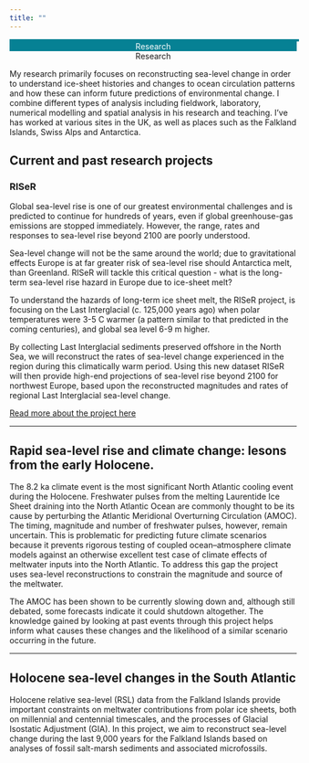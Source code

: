 ```yaml
---
title: ""
---
```


```{=html} 
<!-- Slideshow container -->
<div class="slideshow-container">

  <!-- Full-width images with number and caption text -->
  <div class="mySlides fade">
  <!-- <div class="numbertext">1 / 3</div> -->
  <img src="../img/ythan-marsh1.jpg" style="width:100%">
  <div class="text"></div>
  </div>
  
  <div class="mySlides fade">
  <!-- <div class="numbertext">2 / 3</div> -->
  <img src="../img/lecture2.jpg" style="width:100%">
  <div class="text"></div>
  </div>
  
  <div class="mySlides fade">
  <!-- <div class="numbertext">3 / 3</div> -->
  <img src="../img/8map.jpg" style="width:100%">
  <div class="text"></div>
  </div>
  
    <div class="mySlides fade">
  <!-- <div class="numbertext">4 / 3</div> -->
  <img src="../img/plane.jpg" style="width:100%">
  <div class="text"></div>
  </div>
  
    <div class="mySlides fade">
  <!-- <div class="numbertext">5 / 3</div> -->
  <img src="../img/paper.jpg" style="width:100%">
  <div class="text"></div>
  </div>
  
    <div class="mySlides fade">
  <!-- <div class="numbertext">6 / 3</div> -->
  <img src="../img/survey.jpg" style="width:100%">
  <div class="text"></div>
  </div>
  
    <div class="mySlides fade">
  <!-- <div class="numbertext">7 / 3</div> -->
  <img src="../img/lecture1.jpg" style="width:100%">
  <div class="text"></div>
  </div>
  
    <div class="mySlides fade">
  <!-- <div class="numbertext">8 / 3</div> -->
  <img src="../img/sun.jpg" style="width:100%">
  <div class="text"></div>
  </div>
  
  <div class="mySlides fade">
  <!-- <div class="numbertext">9 / 3</div> -->
  <img src="../img/os1.jpg" style="width:100%">
  <div class="text"></div>
  </div>
  
  <!-- Next and previous buttons -->
  <!-- <a class="prev" onclick="plusSlides(-1)">&#10094;</a> -->
  <!-- <a class="next" onclick="plusSlides(1)">&#10095;</a> -->
  </div>
  
  <!-- ... Rest of your header content ... -->
  
  <style>
    /* Your CSS styles for the slideshow go here */
    /* Slideshow container */
    .slideshow-container {
      width: 100%; /* Set the desired width for the container. I need this to match the image ratio, as it does now for image 2 */
      <!-- height: 100px; /* Set the desired height for the container */ -->
      overflow: hidden; /* Hide any overflowing content */
      position: relative;
      margin: auto;
      border: 2px solid #068194; /* Add a border around the container */
    }
  
    .image-container img {
    width: 100%; /* Take up the full width of the container */
      height: 100%; /* Take up the full height of the container */
      object-fit: cover; /* Maintain aspect ratio and cover entire container */
      display: block; /* Remove any extra spacing caused by inline display */
  }
  
    /* Hide the images by default */
    .mySlides {
      display: none;
    }
  
    /* Next & previous buttons */
    .prev, .next {
      cursor: pointer;
      position: absolute;
      top: 50%;
      width: auto;
      margin-top: -22px;
      padding: 16px;
      color: white;
      font-weight: bold;
      font-size: 18px;    
      transition: 0.6s ease;
      border-radius: 0 3px 3px 0;
      user-select: none;
    }
  
    /* Caption text */
    .text {
      color: #f2f2f2;
        font-size: 48px;
      padding: 8px 12px;
      position: absolute;
      bottom: 8px;
      width: 100%;
      text-align: center;
    }
  
    /* Text overlay */
    .text-overlay {
      position: absolute;
      top: 0;
      left: 0;
      width: 100%;
      height: 100%;
      display: flex;
      justify-content: center;
      align-items: center;
      color: red; /* Text color */
        z-index: 1; /* Place the text above the image */
    }
  
    /* Number text (1/3 etc) */
    .numbertext {
      color: #f2f2f2;
        font-size: 12px;
      padding: 8px 12px;
      position: absolute;
      top: 0;
    }
  
    /* Fading animation */
    .fade {
      animation-name: fade;
      animation-duration: 30s;
    }
    
    @keyframes fade {
      from {opacity: .8}
      to {opacity: 1}
    }
  </style>
  
  <script>
    // Your JavaScript code for the slideshow goes here
    let slideIndex = 0;
    showSlides();
    
    function showSlides() {
      let i;
      let slides = document.getElementsByClassName("mySlides");
      for (i = 0; i < slides.length; i++) {
        slides[i].style.display = "none";
      }
      slideIndex++;
      if (slideIndex > slides.length) {slideIndex = 1}
      slides[slideIndex-1].style.display = "block";
      setTimeout(showSlides, 5000); // Change image every 2 seconds
    }
  </script>
```

<div class="h1" style="background-color: #068194; color: white; text-align: center; margin-top: 0; ">Research</div>
<div class="h1" style="text-align: center; ">Research</div>

My research primarily focuses on reconstructing sea-level change in order to understand ice-sheet histories and changes to ocean circulation patterns and how these can inform future predictions of environmental change. I combine different types of analysis including fieldwork, laboratory, numerical modelling and spatial analysis in his research and teaching. I've has worked at various sites in the UK, as well as places such as the Falkland Islands, Swiss Alps and Antarctica.

## Current and past research projects 

### RISeR 
<!-- <a href="https://riser.leeds.ac.uk/" target="_blank" rel="noopener">RISeR</a> -->

<!-- <img src="project_1_banner.png" style="height: 100%; width: 100%; object-fit: contain" onclick="window.open('https://arxiv.org/abs/2210.07278', 'blank');"/> -->

<!-- <a href="https://arxiv.org/abs/2210.07278" target="_blank">arXiv Preprint</a> | <a href="https://github.com/marvinschmitt/MetaUncertaintyPaper" target="_blank">Code</a><br> -->

<!-- <img src="../img/RISeR-logo.png" style="height: 100%; width: 100%; object-fit: contain" onclick="window.open('https://riser.leeds.ac.uk/', 'blank');"/> -->

Global sea-level rise is one of our greatest environmental challenges and is predicted to continue for hundreds of years, even if global greenhouse-gas emissions are stopped immediately. However, the range, rates and responses to sea-level rise beyond 2100 are poorly understood.

Sea-level change will not be the same around the world; due to gravitational effects Europe is at far greater risk of sea-level rise should Antarctica melt, than Greenland.  RISeR will tackle this critical question - what is the long-term sea-level rise hazard in Europe due to ice-sheet melt?

To understand the hazards of long-term ice sheet melt, the RISeR project, is focusing on the Last Interglacial (c. 125,000 years ago) when polar temperatures were 3-5 C warmer (a pattern similar to that predicted in the coming centuries), and global sea level 6-9 m higher.

By collecting Last Interglacial sediments preserved offshore in the North Sea, we will reconstruct the rates of sea-level change experienced in the region during this climatically warm period.  Using this new dataset RISeR will then provide high-end projections of sea-level rise beyond 2100 for northwest Europe, based upon the reconstructed magnitudes and rates of regional Last Interglacial sea-level change.

<a href="https://riser.leeds.ac.uk/" target="_blank" rel="noopener">Read more about the project here</a>

----

## Rapid sea-level rise and climate change: lesons from the early Holocene. 

<!-- <img src="project_2_banner.png" style="height: 100%; width: 100%; object-fit: contain" onclick="window.open('https://arxiv.org/abs/2112.08866', 'blank');"/> -->

<!-- <a href="https://arxiv.org/abs/2112.08866" target="_blank">arXiv Preprint</a> | <a href="https://github.com/marvinschmitt/ModelMisspecificationBF" target="_blank">Code</a><br> -->

The 8.2 ka climate event is the most significant North Atlantic cooling event during the Holocene. Freshwater pulses from the melting Laurentide Ice Sheet draining into the North Atlantic Ocean are commonly thought to be its cause by perturbing the Atlantic Meridional Overturning Circulation (AMOC). The timing, magnitude and number of freshwater pulses, however, remain uncertain. This is problematic for predicting future climate scenarios because it prevents rigorous testing of coupled ocean–atmosphere climate models against an otherwise excellent test case of climate effects of meltwater inputs into the North Atlantic. To address this gap the project uses sea-level reconstructions to constrain the magnitude and source of the meltwater.

The AMOC has been shown to be currently slowing down and, although still debated, some forecasts indicate it could shutdown altogether. The knowledge gained by looking at past events through this project helps inform what causes these changes and the likelihood of a similar scenario occurring in the future. 

----

## Holocene sea-level changes in the South Atlantic 

<!-- <img src="project_2_banner.png" style="height: 100%; width: 100%; object-fit: contain" onclick="window.open('https://arxiv.org/abs/2112.08866', 'blank');"/> -->

<!-- <a href="https://arxiv.org/abs/2112.08866" target="_blank">arXiv Preprint</a> | <a href="https://github.com/marvinschmitt/ModelMisspecificationBF" target="_blank">Code</a><br> -->

Holocene relative sea-level (RSL) data from the Falkland Islands provide important constraints on meltwater contributions from polar ice sheets, both on millennial and centennial timescales, and the processes of Glacial Isostatic Adjustment (GIA). In this project, we aim to reconstruct sea-level change during the last 9,000 years for the Falkland Islands based on analyses of fossil salt-marsh sediments and associated microfossils.



<!-- ```{=html} -->
<!-- <div  style="margin: 30px; text-align: center;"> -->
<!-- <a class="btn btn-primary" href="https://www.marvinschmitt.com/blog/website-tutorial-quarto/" role="button" target="_blank" style="padding: 15px 30px;">View the tutorial for this template (+ download link)</a> -->
<!-- </div> -->
<!-- ``` -->
